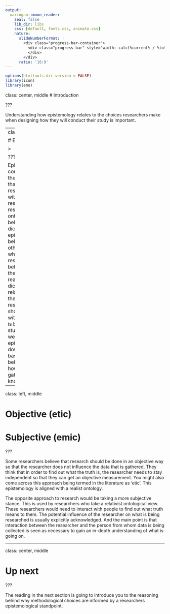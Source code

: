 ```yaml
---
output:
  xaringan::moon_reader:
    seal: false
    lib_dir: libs
    css: [default, fonts.css, animate.css]
    nature:
      slideNumberFormat: |
        <div class="progress-bar-container">
          <div class="progress-bar" style="width: calc(%current% / %total% * 100%);">
          </div>
        </div>
      ratio: '16:9'
---
```


```r
options(htmltools.dir.version = FALSE)
library(icon)
library(emo)
```

class: center, middle
# Introduction

???

Understanding how epistemology relates to the choices researchers make when designing how they will conduct their study is important.

---
class: left, top

# Epistemology

><h2>relationship the researcher has to the research</h2>

???

Epistemology is concerned with the relationship that the researcher has with the research. The researchers ontological beliefs will dictate their epistemological beliefs. So in other words, what the researcher believes about the nature of reality will dictate the relationship they think the researcher should have with whatever is being studied. And we can break epistemology down into two basic sets of beliefs about how we should gather new knowledge.

---

class: left, middle

# Objective (etic)
# Subjective (emic)

???

Some researchers believe that research should be done in an objective way so that the researcher does not influence the data that is gathered. They think that in order to find out what the truth is, the researcher needs to stay independent so that they can get an objective measurement. You might also come across this approach being termed in the literature as 'etic'. This epistemology is aligned with a realist ontology. 

The opposite approach to research would be taking a more subjective stance. This is used by researchers who take a relativist ontological view. These researchers would need to interact with people to find out what truth means to them. The potential influence of the researcher on what is being researched is usually explicitly acknowledged. And the main point is that interaction between the researcher and the person from whom data is being collected is seen as necessary to gain an in-depth understanding of what is going on.

---

class: center, middle

# Up next


???

The reading in the next section is going to introduce you to the reasoning behind why methodological choices are informed by a researchers epistemological standpoint. 



